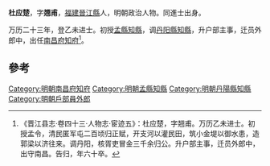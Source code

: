 '''杜应楚'''，字'''翘甫'''，[[福建|福建]][[晉江縣|晉江縣]]人，明朝政治人物。同進士出身。

万历二十三年，登乙未进士。初授[[孟縣|孟縣]][[知縣|知縣]]，调[[丹阳縣|丹阳縣]][[知縣|知縣]]，升户部主事，迁员外郎中，出任[[南昌府|南昌府]][[知府|知府]]<ref>《晋江县志·卷四十三·人物志·宦迹五》：杜应楚，字翘甫。万历乙未进士。初授孟令，清民匿军屯二百顷归正赋，开支河以灌民田，筑小金堤以御水患，造郭梁以济往来。调丹阳，核胥吏冒金三千余归公。升户部主事，迁员外郎中，出守南昌。告归，年六十卒。</ref>。

==參考==
{{reflist}}
{{明朝人物小作品}}
{{萬曆二十三年乙未科殿試金榜}}
{{DEFAULTSORT:Du杜}}
[[Category:明朝南昌府知府|Category:明朝南昌府知府]]
[[Category:明朝孟縣知縣|Category:明朝孟縣知縣]]
[[Category:明朝丹陽縣知縣|Category:明朝丹陽縣知縣]]
[[Category:明朝戶部員外郎|Category:明朝戶部員外郎]]